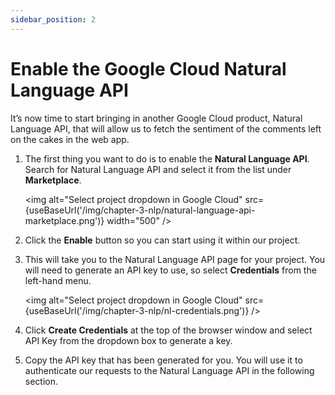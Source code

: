 ```yaml
---
sidebar_position: 2
---
```



# Enable the Google Cloud Natural Language API

It’s now time to start bringing in another Google Cloud product, Natural Language API, that will allow us to fetch the sentiment of the comments left on the cakes in the web app.

1. The first thing you want to do is to enable the **Natural Language API**. Search for Natural Language API and select it from the list under **Marketplace**.

    <img
        alt="Select project dropdown in Google Cloud"
        src={useBaseUrl('/img/chapter-3-nlp/natural-language-api-marketplace.png')}
        width="500"
    />

1. Click the **Enable** button so you can start using it within our project.

1. This will take you to the Natural Language API page for your project. You will need to generate an API key to use, so select **Credentials** from the left-hand menu.

    <img
        alt="Select project dropdown in Google Cloud"
        src={useBaseUrl('/img/chapter-3-nlp/nl-credentials.png')}
    />

1. Click **Create Credentials** at the top of the browser window and select API Key from the dropdown box to generate a key.

1. Copy the API key that has been generated for you. You will use it to authenticate our requests to the Natural Language API in the following section.

